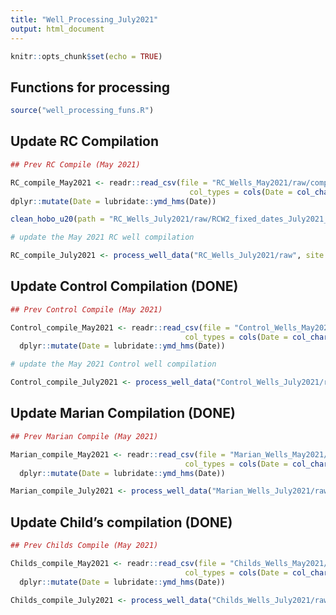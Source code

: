 ```yaml
---
title: "Well_Processing_July2021"
output: html_document
---
```


```r
knitr::opts_chunk$set(echo = TRUE)
```

## Functions for processing

```r

source("well_processing_funs.R")

```
 
## Update RC Compilation

```r

## Prev RC Compile (May 2021)

RC_compile_May2021 <- readr::read_csv(file = "RC_Wells_May2021/raw/compiledwells_RC_May2021.csv", 
                                        col_types = cols(Date = col_character(), .default = col_double())) %>% 
dplyr::mutate(Date = lubridate::ymd_hms(Date))

clean_hobo_u20(path = "RC_Wells_July2021/raw/RCW2_fixed_dates_July2021_hobocorrected.csv")

```

```r

# update the May 2021 RC well compilation 

RC_compile_July2021 <- process_well_data("RC_Wells_July2021/raw", site = "RC", prev_compile = RC_compile_May2021, written_file_name = "compiledwells_RC_July2021.csv")

```

## Update Control Compilation (DONE)

```r

## Prev Control Compile (May 2021)

Control_compile_May2021 <- readr::read_csv(file = "Control_Wells_May2021/raw/compiledwells_Control_May2021.csv", 
                                       col_types = cols(Date = col_character(), .default = col_double())) %>% 
  dplyr::mutate(Date = lubridate::ymd_hms(Date))

```

```r

# update the May 2021 Control well compilation 

Control_compile_July2021 <- process_well_data("Control_Wells_July2021/raw", site = "control", prev_compile = Control_compile_May2021, written_file_name = "compiledwells_Control_July2021.csv")

```

## Update Marian Compilation (DONE)

```r

## Prev Marian Compile (May 2021)

Marian_compile_May2021 <- readr::read_csv(file = "Marian_Wells_May2021/raw/compiledwells_Marian_May2021.csv", 
                                       col_types = cols(Date = col_character(), .default = col_double())) %>% 
  dplyr::mutate(Date = lubridate::ymd_hms(Date))

```

```r

Marian_compile_July2021 <- process_well_data("Marian_Wells_July2021/raw", site = "Marian", prev_compile = Marian_compile_May2021, written_file_name = "compiledwells_Marian_July2021.csv")

```

## Update Child's compilation (DONE)

```r

## Prev Childs Compile (May 2021)

Childs_compile_May2021 <- readr::read_csv(file = "Childs_Wells_May2021/raw/compiledwells_Childs_May2021.csv", 
                                       col_types = cols(Date = col_character(), .default = col_double())) %>% 
  dplyr::mutate(Date = lubridate::ymd_hms(Date))

```

```r

Childs_compile_July2021 <- process_well_data("Childs_Wells_July2021/raw", site = "Childs", prev_compile = Childs_compile_May2021, written_file_name = "compiledwells_Childs_July2021.csv")

```

